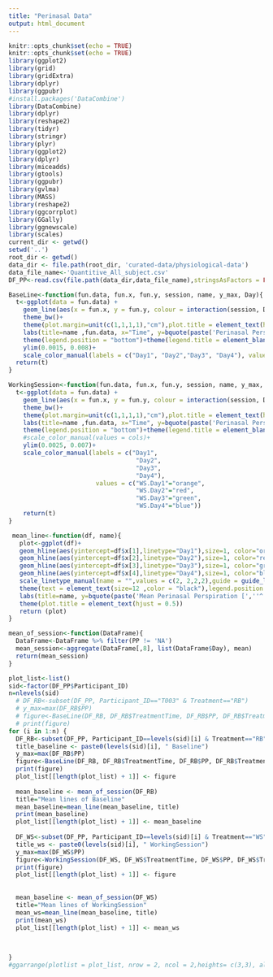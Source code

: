 ```yaml
---
title: "Perinasal Data"
output: html_document
---
```


```r
knitr::opts_chunk$set(echo = TRUE)
knitr::opts_chunk$set(echo = TRUE)
library(ggplot2)
library(grid)
library(gridExtra)
library(dplyr)
library(ggpubr)
#install.packages('DataCombine')
library(DataCombine)
library(dplyr)
library(reshape2)
library(tidyr)
library(stringr)
library(plyr)
library(ggplot2)
library(dplyr)
library(miceadds)
library(gtools)
library(ggpubr)
library(gvlma)
library(MASS)
library(reshape2)
library(ggcorrplot)
library(GGally)
library(ggnewscale)
library(scales)
current_dir <- getwd()
setwd('..')
root_dir <- getwd()
data_dir <- file.path(root_dir, 'curated-data/physiological-data')
data_file_name<-'Quantitive_All_subject.csv'
DF_PP<-read.csv(file.path(data_dir,data_file_name),stringsAsFactors = FALSE)
```

```r
BaseLine<-function(fun.data, fun.x, fun.y, session, name, y_max, Day){
  t<-ggplot(data = fun.data) + 
    geom_line(aes(x = fun.x, y = fun.y, colour = interaction(session, Day), group = interaction(session, Day)))+
    theme_bw()+
    theme(plot.margin=unit(c(1,1,1,1),"cm"),plot.title = element_text(hjust = 0.5), panel.border = element_blank(), panel.grid.major = element_blank(),panel.grid.minor = element_blank(), axis.line = element_line(colour = "black"))+
    labs(title=name ,fun.data, x="Time", y=bquote(paste('Perinasal Perspiration [',''^'o','C',''^2,']')))+
    theme(legend.position = "bottom")+theme(legend.title = element_blank())+
    ylim(0.0015, 0.008)+
    scale_color_manual(labels = c("Day1", "Day2","Day3", "Day4"), values = c("RB.Day1"="orange", "RB.Day2"="red", "RB.Day3"="green", "RB.Day4"="blue"))
  return(t)
}
```

```r

WorkingSession<-function(fun.data, fun.x, fun.y, session, name, y_max, Day){
  t<-ggplot(data = fun.data) + 
    geom_line(aes(x = fun.x, y = fun.y, colour = interaction(session, Day), group = interaction(session, Day)))+
    theme_bw()+
    theme(plot.margin=unit(c(1,1,1,1),"cm"),plot.title = element_text(hjust = 0.5), panel.border = element_blank(), panel.grid.major = element_blank(),panel.grid.minor = element_blank(), axis.line = element_line(colour = "black"))+
    labs(title=name ,fun.data, x="Time", y=bquote(paste('Perinasal Perspiration [',''^'o','C',''^2,']')))+
    theme(legend.position = "bottom")+theme(legend.title = element_blank())+
    #scale_color_manual(values = cols)+
    ylim(0.0025, 0.007)+
    scale_color_manual(labels = c("Day1", 
                                   "Day2", 
                                   "Day3", 
                                   "Day4"), 
                        values = c("WS.Day1"="orange", 
                                   "WS.Day2"="red", 
                                   "WS.Day3"="green", 
                                   "WS.Day4"="blue"))
    return(t)
}
```

```r
 mean_line<-function(df, name){
   plot<-ggplot(df)+
   geom_hline(aes(yintercept=df$x[1],linetype="Day1"),size=1, color="orange" )+
   geom_hline(aes(yintercept=df$x[2],linetype="Day2"),size=1, color="red" )+
   geom_hline(aes(yintercept=df$x[3],linetype="Day3"),size=1, color="green" )+
   geom_hline(aes(yintercept=df$x[4],linetype="Day4"),size=1, color="blue" )+
   scale_linetype_manual(name = "",values = c(2, 2,2,2),guide = guide_legend(override.aes = list(color = c("orange", "red", "green", "blue"))))+theme_bw()+
   theme(text = element_text(size=12 ,color = "black"),legend.position = "bottom")+theme(legend.title = element_blank())+
   labs(title=name, y=bquote(paste('Mean Perinasal Perspiration [',''^'o','C',''^2,']')))+
   theme(plot.title = element_text(hjust = 0.5))
   return (plot) 
} 
```

```r
mean_of_session<-function(DataFrame){
  DataFrame<-DataFrame %>% filter(PP != 'NA')
  mean_session<-aggregate(DataFrame[,8], list(DataFrame$Day), mean)
  return(mean_session)
}
```


```r

plot_list<-list()
sid<-factor(DF_PP$Participant_ID)
n=nlevels(sid)
  # DF_RB<-subset(DF_PP, Participant_ID=="T003" & Treatment=="RB")
  # y_max=max(DF_RB$PP)
  # figure<-BaseLine(DF_RB, DF_RB$TreatmentTime, DF_RB$PP, DF_RB$Treatment,title_baseline, y_max, DF_RB$Day)
  # print(figure)
for (i in 1:n) {
  DF_RB<-subset(DF_PP, Participant_ID==levels(sid)[i] & Treatment=="RB")
  title_baseline <- paste0(levels(sid)[i], " Baseline")
  y_max=max(DF_RB$PP)
  figure<-BaseLine(DF_RB, DF_RB$TreatmentTime, DF_RB$PP, DF_RB$Treatment,title_baseline, y_max, DF_RB$Day)
  print(figure)
  plot_list[[length(plot_list) + 1]] <- figure
  
  mean_baseline <- mean_of_session(DF_RB)
  title="Mean lines of Baseline"
  mean_baseline=mean_line(mean_baseline, title)
  print(mean_baseline)
  plot_list[[length(plot_list) + 1]] <- mean_baseline
  
  DF_WS<-subset(DF_PP, Participant_ID==levels(sid)[i] & Treatment=="WS")
  title_ws <- paste0(levels(sid)[i], " WorkingSession")
  y_max=max(DF_WS$PP)
  figure<-WorkingSession(DF_WS, DF_WS$TreatmentTime, DF_WS$PP, DF_WS$Treatment,title_ws, y_max, DF_WS$Day)
  print(figure)
  plot_list[[length(plot_list) + 1]] <- figure
  
  
  mean_baseline <- mean_of_session(DF_WS)
  title="Mean lines of WorkingSession"
  mean_ws=mean_line(mean_baseline, title)
  print(mean_ws)
  plot_list[[length(plot_list) + 1]] <- mean_ws

  
  
}
#ggarrange(plotlist = plot_list, nrow = 2, ncol = 2,heights= c(3,3), align = c("hv"))

```

